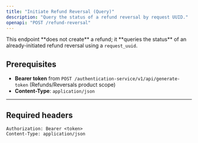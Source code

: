 ```yaml
---
title: "Initiate Refund Reversal (Query)"
description: "Query the status of a refund reversal by request UUID."
openapi: "POST /refund-reversal"
---
```


<Note>
    This endpoint **does not create** a refund; it **queries the status** of an already-initiated refund reversal using a <code>request_uuid</code>.
</Note>

## Prerequisites

- **Bearer token** from `POST /authentication-service/v1/api/generate-token` (Refunds/Reversals product scope)
- **Content-Type**: `application/json`

---

## Required headers

```http
Authorization: Bearer <token>
Content-Type: application/json
